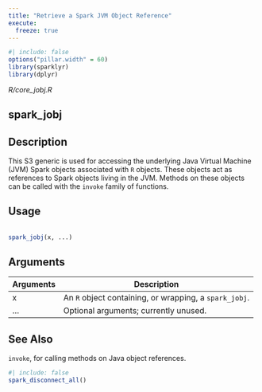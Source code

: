 ```yaml
---
title: "Retrieve a Spark JVM Object Reference"
execute:
  freeze: true
---
```


```r
#| include: false
options("pillar.width" = 60)
library(sparklyr) 
library(dplyr)
```

*R/core_jobj.R*

## spark_jobj

## Description
 This S3 generic is used for accessing the underlying Java Virtual Machine (JVM) Spark objects associated with `R` objects. These objects act as references to Spark objects living in the JVM. Methods on these objects can be called with the `invoke` family of functions. 


## Usage
```r
 
spark_jobj(x, ...) 
```

## Arguments
|Arguments|Description|
|---|---|
| x | An `R` object containing, or wrapping, a `spark_jobj`. |
| ... | Optional arguments; currently unused. |






## See Also
 `invoke`, for calling methods on Java object references. 


```r
#| include: false
spark_disconnect_all()
```
